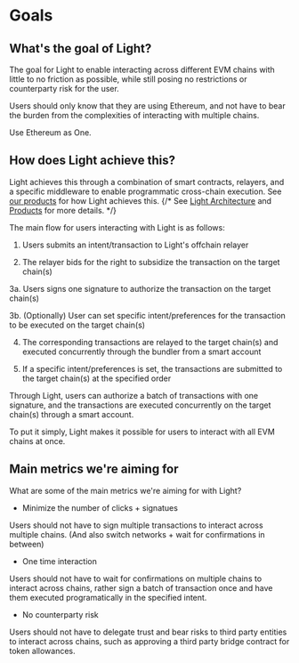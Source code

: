 # Goals

## What's the goal of Light?

The goal for Light to enable interacting across different EVM chains with little to no friction as possible,
while still posing no restrictions or counterparty risk for the user.

Users should only know that they are using Ethereum, and not have to bear the burden from the complexities of interacting with multiple chains.

Use Ethereum as One.

## How does Light achieve this?

Light achieves this through a combination of smart contracts, relayers, and a specific middleware to enable programmatic cross-chain execution.
See [our products](/introduction/products) for how Light achieves this.
{/* See [Light Architecture](./architecture) and [Products](./products) for more details. */}

The main flow for users interacting with Light is as follows:

1. Users submits an intent/transaction to Light's offchain relayer

2. The relayer bids for the right to subsidize the transaction on the target chain(s)

3a. Users signs one signature to authorize the transaction on the target chain(s)

3b. (Optionally) User can set specific intent/preferences for the transaction to be executed on the target chain(s)

4. The corresponding transactions are relayed to the target chain(s) and executed concurrently through the bundler from a smart account

5. If a specific intent/preferences is set, the transactions are submitted to the target chain(s) at the specified order

Through Light, users can authorize a batch of transactions with one signature, and the transactions are executed concurrently on the target chain(s) through a smart account.

To put it simply, Light makes it possible for users to interact with all EVM chains at once.

## Main metrics we're aiming for

What are some of the main metrics we're aiming for with Light?

- Minimize the number of clicks + signatues

Users should not have to sign multiple transactions to interact across multiple chains. (And also switch networks + wait for confirmations in between)

- One time interaction

Users should not have to wait for confirmations on multiple chains to interact across chains, rather sign a batch of transaction once and have them executed programatically in the specified intent.

- No counterparty risk

Users should not have to delegate trust and bear risks to third party entities to interact across chains, such as approving a third party bridge contract for token allowances.
